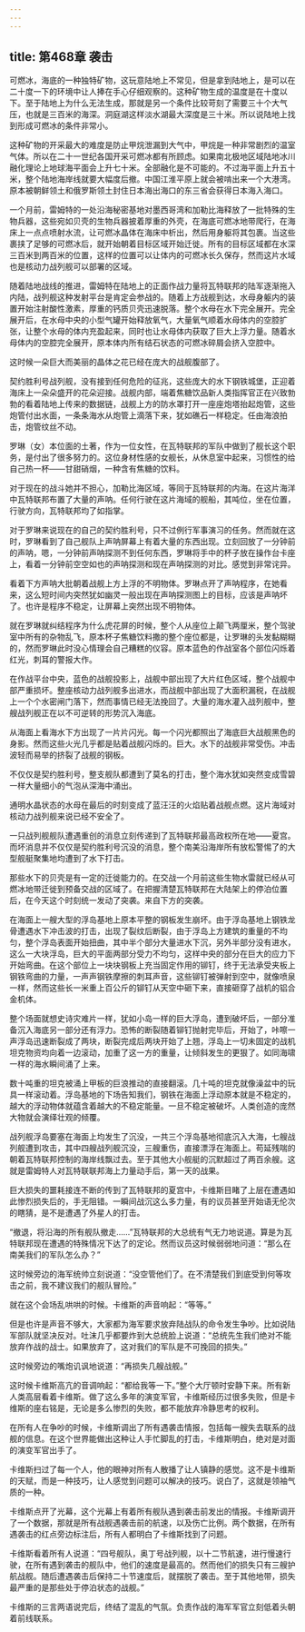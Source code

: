 ```yaml
---
---
---
```

title: 第468章 袭击
---



可燃冰，海底的一种独特矿物，这玩意陆地上不常见，但是拿到陆地上，是可以在二十度一下的环境中让人捧在手心仔细观察的。这种矿物生成的温度是在十度以下。至于陆地上为什么无法生成，那就是另一个条件比较苛刻了需要三十个大气压，也就是三百米的海深。洞庭湖这样淡水湖最大深度是三十米。所以说陆地上找到形成可燃冰的条件非常小。

这种矿物的开采最大的难度是防止甲烷泄漏到大气中，甲烷是一种非常剧烈的温室气体。所以在二十一世纪各国开采可燃冰都有所顾虑。如果南北极地区域陆地冰川融化理论上地球海平面会上升七十米。全部融化是不可能的。不过海平面上升五十米，整个陆地海岸线就要大幅度后撤。中国江淮平原上就会被啃出来一个大港湾。原本被朝鲜领土和俄罗斯领土封住日本海出海口的东三省会获得日本海入海口。

一个月前，雷姆特的一处沿海秘密基地对墨西哥湾和加勒比海释放了一批特殊的生物兵器，这些宛如贝壳的生物兵器披着厚重的外壳，在海底可燃冰地带爬行，在海床上一点点喷射水流，让可燃冰晶体在海床中析出，然后用身躯将其包裹。当这些裹挟了足够的可燃冰后，就开始朝着目标区域开始迁徙。所有的目标区域都在水深三百米到两百米的位置，这样的位置可以让体内的可燃冰长久保存，然而这片水域也是核动力战列舰可以部署的区域。

随着陆地战线的推进，雷姆特在陆地上的正面作战力量将瓦特联邦的陆军逐渐拖入内陆，战列舰这种发射平台是肯定会参战的。随着上方战舰到达，水母身躯内的装置开始注射酸性激素，厚重的钙质贝壳迅速脱落。整个水母在水下完全展开。完全展开后，在水母中央的小型气罐开始释放氧气，大量氧气顺着水母体内的空腔扩张，让整个水母的体内充盈起来，同时也让水母体内获取了巨大上浮力量。随着水母体内的空腔完全展开，原本体内所有结石状态的可燃冰碎屑会挤入空腔中。

这时候一朵巨大而美丽的晶体之花已经在庞大的战舰腹部了。

契约胜利号战列舰，没有接到任何危险的征兆，这些庞大的水下钢铁城堡，正迎着海床上一朵朵盛开的花朵迎接。战舰内部，端着焦糖饮品新人类指挥官正在兴致勃勃的看着陆地上传来的数据链，战舰上方的防水罩打开一座座炮塔抬起炮管，这些炮管付出水面，一条条海水从炮管上滴落下来，犹如礁石一样稳定。任由海浪拍击，炮管纹丝不动。

罗琳（女）本位面的土著，作为一位女性，在瓦特联邦的军队中做到了舰长这个职务，是付出了很多努力的。这位身材性感的女舰长，从休息室中起来，习惯性的给自己热一杯——甘甜硝烟，一种含有焦糖的饮料。

对于现在的战斗她并不担心，加勒比海区域，等同于瓦特联邦的内海。在这片海洋中瓦特联邦布置了大量的声呐。任何行驶在这片海域的舰船，其吨位，坐在位置，行驶方向，瓦特联邦均了如指掌。

对于罗琳来说现在的自己的契约胜利号，只不过例行军事演习的任务。然而就在这时，罗琳看到了自己舰队上声呐屏幕上有着大量的东西出现。立刻回放了一分钟前的声呐，嗯，一分钟前声呐探测不到任何东西，罗琳将手中的杯子放在操作台卡座上，看着一分钟前空空如也的声呐探测和现在声呐探测的对比。感觉到非常诧异。

看着下方声呐大批朝着战舰上方上浮的不明物体。罗琳点开了声呐程序，在她看来，这么短时间内突然犹如幽灵一般出现在声呐探测图上的目标，应该是声呐坏了。也许是程序不稳定，让屏幕上突然出现不明物体。

就在罗琳就纠结程序为什么虎花屏的时候，整个人从座位上颠飞两厘米，整个驾驶室中所有的杂物乱飞，原本杯子焦糖饮料撒的整个座位都是，让罗琳的头发黏糊糊的，然而罗琳此时没心情理会自己糟糕的仪容。原本蓝色的作战室各个部位闪烁着红光，刺耳的警报大作。

在作战平台中央，蓝色的战舰投影上，战舰中部出现了大片红色区域，整个战舰中部严重损坏。整座核动力战列舰多出进水，而战舰中部出现了大面积漏税，在战舰上一个个水密闸门落下，然而事情已经无法挽回了。大量的海水灌入战列舰中，整艘战列舰正在以不可逆转的形势沉入海底。

从海面上看海水下方出现了一片片闪光。每一个闪光都照出了海底巨大战舰黑色的身影。然而这些火光几乎都是贴着战舰闪烁的。巨大。水下的战舰非常受伤。冲击波轻而易举的挤裂了战舰的钢板。

不仅仅是契约胜利号，整支舰队都遭到了莫名的打击，整个海水犹如突然变成雪碧一样大量细小的气泡从深海中涌出。

通明水晶状态的水母在最后的时刻变成了蓝汪汪的火焰贴着战舰点燃。这片海域对核动力战列舰来说已经不安全了。

一只战列舰舰队遭遇重创的消息立刻传递到了瓦特联邦最高政权所在地——夏宫。而坏消息并不仅仅是契约胜利号沉没的消息，整个南美沿海岸所有放松警惕了的大型舰艇聚集地均遭到了水下打击。

那些水下的贝壳是有一定的迁徙能力的。在交战一个月前这些生物水雷就已经从可燃冰地带迁徙到预备交战的区域了。在把握清楚瓦特联邦在大陆架上的停泊位置后，在今天这个时刻统一发动了突袭。来自下方的突袭。

在海面上一艘大型的浮岛基地上原本平整的钢板发生崩坏。由于浮岛基地上钢铁龙骨遭遇水下冲击波的打击，出现了裂纹后断裂，由于浮岛上方建筑的重量的不均匀，整个浮岛表面开始扭曲，其中半个部分大量进水下沉，另外半部分没有进水，这么一大块浮岛，巨大的平面两部分受力不均匀，这样中央的部分在巨大的应力下开始弯曲。在这个部位上一块块钢板上充当固定作用的铆钉，终于无法承受夹板上钢铁弯曲的力量，一声声钢铁摩擦的刺耳声音，这些铆钉被弹射到空中，就像喷泉一样，然而这些长一米重上百公斤的铆钉从天空中砸下来，直接砸穿了战机的铝合金机体。

整个场面就想史诗灾难片一样，犹如小岛一样的巨大浮岛，遭到破坏后，一部分准备沉入海底另一部分还有浮力。恐怖的断裂随着铆钉抛射完毕后，开始了，咔嚓一声浮岛迅速断裂成了两块，断裂完成后两块开始了上翘，浮岛上一切未固定的战机坦克物资均向着一边滚动，加重了这一方的重量，让倾斜发生的更狠了。如同海啸一样的海水瞬间涌了上来。

数十吨重的坦克被涌上甲板的巨浪推动的直接翻滚。几十吨的坦克就像澡盆中的玩具一样滚动着。浮岛基地的下场告知我们，钢铁在海面上浮动原本就是不稳定的，越大的浮动物体就蕴含着越大的不稳定能量。一旦不稳定被破坏。人类创造的庞然大物就会演绎壮观的倾覆。

战列舰浮岛要塞在海面上均发生了沉没，一共三个浮岛基地彻底沉入大海，七艘战列舰遭到攻击，其中四艘战列舰沉没，三艘重伤，直接漂浮在海面上。苟延残喘的朝着瓦特联邦控制的海岸线飘过去。至于其他大小舰艇的沉默超过了两百余艘。这就是雷姆特人对瓦特联联邦海上力量动手后，第一天的战果。

巨大损失的噩耗接连不断的传到了瓦特联邦的夏宫中，卡维斯目睹了上层在遭遇如此惨烈损失后的，手无阻错。一瞬间战沉这么多力量，有的议员甚至开始语无伦次的瞎猜，是不是遭遇了外星人的打击。

“撤退，将沿海的所有舰队撤走……”瓦特联邦的大总统有气无力地说道。算是为瓦特联邦现在遭遇的特殊情况下达了的定论。然而议员这时候弱弱地问道：“那么在南美我们的军队怎么办？”

这时候旁边的海军统帅立刻说道：“没空管他们了。在不清楚我们到底受到何等攻击之前，我不建议我们的舰队冒险。”

就在这个会场乱哄哄的时候。卡维斯的声音响起：“等等。”

但是也许是声音不够大，大家都为海军要求放弃陆战队的命令发生争吵。比如说陆军部队就坚决反对。吐沫几乎都要炸到大总统脸上说道：“总统先生我们绝对不能放弃作战的战士。如果放弃了，这对我们的军队是不可挽回的损失。”

这时候旁边的嘴炮讥讽地说道：“再损失几艘战舰。”

这时候卡维斯高亢的音调响起：“都给我等一下。”整个大厅顿时安静下来。所有新人类高层看着卡维斯。做了这么多年的演变军官，卡维斯经历过很多失败，但是卡维斯的座右铭是，无论是多么惨烈的失败，都不能放弃冷静思考的权利。

在所有人在争吵的时候，卡维斯调出了所有遇袭击情报，包括每一艘失去联系的战舰的信息。在这个世界能做出这种让人手忙脚乱的打击，卡维斯明白，绝对是对面的演变军官出手了。

卡维斯扫过了每一个人，他的眼神对所有人散播了让人镇静的感觉。这不是卡维斯的天赋，而是一种技巧，让人感觉到问题可以解决的技巧。说白了，这就是领袖气质的一种。

卡维斯点开了光幕，这个光幕上有着所有舰队遇到袭击前发出的情报。卡维斯调开了一个数据，那就是所有战舰遇袭击前的航速，以及伤亡比例。两个数据，在所有遇袭击的红点旁边标注后，所有人都明白了卡维斯找到了问题。

卡维斯看着所有人说道：“四号舰队，奥丁号战列舰，以十二节航速，进行慢速行驶，在所有遇到袭击的舰队中，他们的速度是最高的。然而他们的损失只有三艘护航战舰。随后遭遇袭击后保持二十节速度后，就摆脱了袭击。至于其他地带，损失最严重的是那些处于停泊状态的战舰。”

卡维斯的三言两语说完后，终结了混乱的气氛。负责作战的海军军官立刻低着头朝着前线联系。
